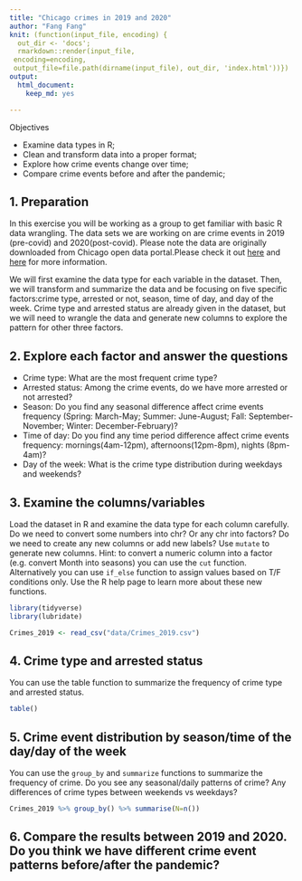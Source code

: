 ```yaml
---
title: "Chicago crimes in 2019 and 2020"
author: "Fang Fang"
knit: (function(input_file, encoding) {
  out_dir <- 'docs';
  rmarkdown::render(input_file,
 encoding=encoding,
 output_file=file.path(dirname(input_file), out_dir, 'index.html'))})
output: 
  html_document: 
    keep_md: yes

---
```


Objectives

- Examine data types in R;
- Clean and transform data into a proper format;  
- Explore how crime events change over time;
- Compare crime events before and after the pandemic;

## 1. Preparation

In this exercise you will be working as a group to get familiar with basic R data wrangling. The data sets we are working on are crime events in 2019 (pre-covid) and 2020(post-covid). Please note the data are originally downloaded from Chicago open data portal.Please check it out [here](https://data.cityofchicago.org/Public-Safety/Crimes-2020/qzdf-xmn8) and [here](https://data.cityofchicago.org/Public-Safety/Crimes-2019/w98m-zvie) for more information. 

We will first examine the data type for each variable in the dataset. Then, we will transform and summarize the data and be focusing on five specific factors:crime type, arrested or not, season, time of day, and day of the week. Crime type and arrested status are already given in the dataset, but we will need to wrangle the data and generate new columns to explore the pattern for other three factors.

## 2. Explore each factor and answer the questions

- Crime type: What are the most frequent crime type?
- Arrested status: Among the crime events, do we have more arrested or not arrested?
- Season: Do you find any seasonal difference affect crime events frequency (Spring: March-May; Summer: June-August; Fall: September-November; Winter: December-February)? 
- Time of day: Do you find any time period difference affect crime events frequency: mornings(4am-12pm), afternoons(12pm-8pm), nights (8pm-4am)?
- Day of the week: What is the crime type distribution during weekdays and weekends?

## 3. Examine the columns/variables

Load the dataset in R and examine the data type for each column carefully. Do we need to convert some numbers into chr? Or any chr into factors? Do we need to create any new columns or add new labels? Use `mutate` to generate new columns. Hint: to convert a numeric column into a  factor (e.g. convert Month into seasons) you can use the `cut` function. Alternatively you can use `if_else` function to assign values based on T/F conditions only. Use the R help page to learn more about these new functions. 

```r
library(tidyverse)
library(lubridate)

Crimes_2019 <- read_csv("data/Crimes_2019.csv")

```

## 4. Crime type and arrested status

You can use the table function to summarize the frequency of crime type and arrested status. 

```r
table()

```

## 5. Crime event distribution by season/time of the day/day of the week

You can use the `group_by` and `summarize` functions to summarize the frequency of crime. Do you see any seasonal/daily patterns of crime? Any differences of crime types between weekends vs weekdays? 

```r
Crimes_2019 %>% group_by() %>% summarise(N=n())

```

## 6. Compare the results between 2019 and 2020. Do you think we have different crime event patterns before/after the pandemic? 


